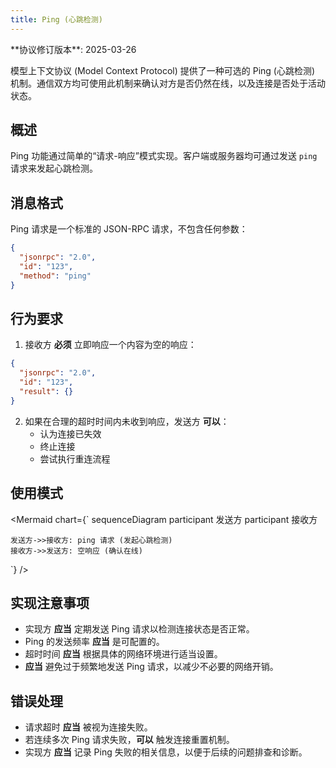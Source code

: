 ```yaml
---
title: Ping (心跳检测)
---
```


<Callout type="info">
**协议修订版本**: 2025-03-26
</Callout>

模型上下文协议 (Model Context Protocol) 提供了一种可选的 Ping (心跳检测) 机制。通信双方均可使用此机制来确认对方是否仍然在线，以及连接是否处于活动状态。

## 概述

Ping 功能通过简单的“请求-响应”模式实现。客户端或服务器均可通过发送 `ping` 请求来发起心跳检测。

## 消息格式

Ping 请求是一个标准的 JSON-RPC 请求，不包含任何参数：

```json
{
  "jsonrpc": "2.0",
  "id": "123",
  "method": "ping"
}
```

## 行为要求

1.  接收方 **必须** 立即响应一个内容为空的响应：

```json
{
  "jsonrpc": "2.0",
  "id": "123",
  "result": {}
}
```

2.  如果在合理的超时时间内未收到响应，发送方 **可以**：
    *   认为连接已失效
    *   终止连接
    *   尝试执行重连流程

## 使用模式

<Mermaid chart={`
sequenceDiagram
    participant 发送方
    participant 接收方

    发送方->>接收方: ping 请求 (发起心跳检测)
    接收方->>发送方: 空响应 (确认在线)
`} />

## 实现注意事项

*   实现方 **应当** 定期发送 Ping 请求以检测连接状态是否正常。
*   Ping 的发送频率 **应当** 是可配置的。
*   超时时间 **应当** 根据具体的网络环境进行适当设置。
*   **应当** 避免过于频繁地发送 Ping 请求，以减少不必要的网络开销。

## 错误处理

*   请求超时 **应当** 被视为连接失败。
*   若连续多次 Ping 请求失败，**可以** 触发连接重置机制。
*   实现方 **应当** 记录 Ping 失败的相关信息，以便于后续的问题排查和诊断。

